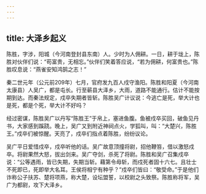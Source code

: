 ```yaml
---
---
---
```

title: 大泽乡起义
---



陈胜，字涉，阳城（今河南登封县东南）人。少时为人佣耕。一日，耕于垅上，陈胜对伙伴们说：“苟富贵，无相忘。”伙伴们笑着答应说，“若为佣耕，何富贵也。”陈胜叹息说：“燕雀安知鸿鹄之志！”

秦二世元年（公元前209年）七月，官府发九百人戍守渔阳。陈胜和阳夏（今河南太康县）人吴广，都是屯长。行至蕲县大泽乡，大雨，道路不能通行。估计不能按期到达。而秦法规定，戍卒失期者皆斩。陈胜吴广计议说：今逃亡是死，举大计也是死，都是个死，举大计不好吗？

经过密谋，陈胜吴广以丹写“陈胜王”于帛上，塞进鱼腹。鱼被戍卒买回，破鱼见丹书，大家感到蹊跷。晚上，吴广又到附近神祠点火，学狐叫，叫：“大楚兴，陈胜王。”戍卒们被惊醒。天亮了，戍卒们指点着陈胜，纷纷议论。

吴广平日爱惜戍卒，戍卒听他的话。吴广故意顶撞将尉，招他鞭笞，借以激怒戍卒。将尉果然大怒，拔出剑来。吴广夺剑，杀死了将尉。陈胜和吴广召集戍卒说：“公等遇雨，皆已失期，失期当斩。藉第令毋斩，而戍死者固十六七。且壮士不死即已，死即举大名耳。王侯将相宁有种乎？”戍卒们皆曰：“敬受命。”于是他们诈称公子扶苏、楚将项燕，称大楚，设坛盟誓，以校尉之头致祭。陈胜称将军，吴广为都尉，攻下大泽乡。